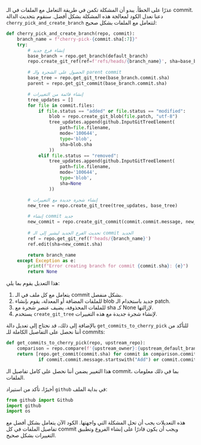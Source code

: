 عذرًا على الخطأ. يبدو أن المشكلة تكمن في طريقة التعامل مع الملفات في الـ commit. دعنا نعدل الكود لمعالجة هذه المشكلة بشكل أفضل. سنقوم بتحديث الدالة `cherry_pick_and_create_branch` لتتعامل مع الملفات بشكل صحيح:

```python
def cherry_pick_and_create_branch(repo, commit):
    branch_name = f"cherry-pick-{commit.sha[:7]}"
    try:
        # إنشاء فرع جديد
        base_branch = repo.get_branch(default_branch)
        repo.create_git_ref(ref=f'refs/heads/{branch_name}', sha=base_branch.commit.sha)

        # الحصول على الشجرة والـ parent commit
        base_tree = repo.get_git_tree(base_branch.commit.sha)
        parent = repo.get_git_commit(base_branch.commit.sha)

        # إنشاء قائمة من التغييرات
        tree_updates = []
        for file in commit.files:
            if file.status == "added" or file.status == "modified":
                blob = repo.create_git_blob(file.patch, "utf-8")
                tree_updates.append(github.InputGitTreeElement(
                    path=file.filename,
                    mode='100644',
                    type='blob',
                    sha=blob.sha
                ))
            elif file.status == "removed":
                tree_updates.append(github.InputGitTreeElement(
                    path=file.filename,
                    mode='100644',
                    type='blob',
                    sha=None
                ))

        # إنشاء شجرة جديدة مع التغييرات
        new_tree = repo.create_git_tree(tree_updates, base_tree)

        # إنشاء commit جديد
        new_commit = repo.create_git_commit(commit.commit.message, new_tree, [parent])
        
        # تحديث الفرع الجديد ليشير إلى الـ commit الجديد
        ref = repo.get_git_ref(f'heads/{branch_name}')
        ref.edit(sha=new_commit.sha)

        return branch_name
    except Exception as e:
        print(f"Error creating branch for commit {commit.sha}: {e}")
        return None
```

هذا التعديل يقوم بما يلي:

1. يتعامل مع كل ملف في الـ commit بشكل منفصل.
2. للملفات المضافة أو المعدلة، يقوم بإنشاء blob جديد باستخدام الـ patch.
3. للملفات المحذوفة، يضيف عنصر شجرة مع sha كـ None لإزالتها.
4. يستخدم `create_git_tree` لإنشاء شجرة جديدة مع هذه التغييرات.

بالإضافة إلى ذلك، قد نحتاج إلى تعديل دالة `get_commits_to_cherry_pick` للتأكد من أننا نحصل على التفاصيل الكاملة للـ commits:

```python
def get_commits_to_cherry_pick(repo, upstream_repo):
    comparison = repo.compare(f'{upstream_owner}:{upstream_default_branch}', default_branch)
    return [repo.get_commit(commit.sha) for commit in comparison.commits 
            if commit.commit.message.startswith("Add") or commit.commit.message.startswith("Update")]
```

هذا التغيير يضمن أننا نحصل على كامل تفاصيل الـ commit، بما في ذلك معلومات الملفات.

أخيرًا، تأكد من استيراد `github` في بداية الملف:

```python
from github import Github
import github
import os
```

هذه التعديلات يجب أن تحل المشكلة التي واجهتها. الكود الآن يتعامل بشكل أفضل مع تفاصيل الملفات في كل commit ويجب أن يكون قادرًا على إنشاء الفروع وتطبيق التغييرات بشكل صحيح.
